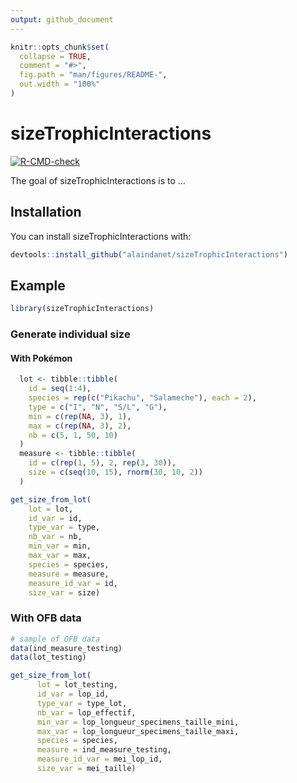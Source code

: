 ```yaml
---
output: github_document
---
```


<!-- README.md is generated from README.Rmd. Please edit that file -->

```r
knitr::opts_chunk$set(
  collapse = TRUE,
  comment = "#>",
  fig.path = "man/figures/README-",
  out.width = "100%"
)
```

# sizeTrophicInteractions

<!-- badges: start -->
[![R-CMD-check](https://github.com/alaindanet/SizeTrophicInteractions/workflows/R-CMD-check/badge.svg)](https://github.com/alaindanet/SizeTrophicInteractions/actions)
<!-- badges: end -->

The goal of sizeTrophicInteractions is to ...

## Installation

You can install sizeTrophicInteractions with:

``` r
devtools::install_github("alaindanet/sizeTrophicInteractions")
```

## Example

```r
library(sizeTrophicInteractions)
```

### Generate individual size


#### With Pokémon 

```r
  lot <- tibble::tibble(
    id = seq(1:4),
    species = rep(c("Pikachu", "Salameche"), each = 2),
    type = c("I", "N", "S/L", "G"),
    min = c(rep(NA, 3), 1),
    max = c(rep(NA, 3), 2),
    nb = c(5, 1, 50, 10)
  )
  measure <- tibble::tibble(
    id = c(rep(1, 5), 2, rep(3, 30)),
    size = c(seq(10, 15), rnorm(30, 10, 2))
  )

get_size_from_lot(
    lot = lot,
    id_var = id,
    type_var = type,
    nb_var = nb,
    min_var = min,
    max_var = max,
    species = species,
    measure = measure,
    measure_id_var = id,
    size_var = size)
```


### With OFB data

```r
# sample of OFB data
data(ind_measure_testing)
data(lot_testing)
```

```r
get_size_from_lot(
      lot = lot_testing,
      id_var = lop_id,
      type_var = type_lot,
      nb_var = lop_effectif,
      min_var = lop_longueur_specimens_taille_mini,
      max_var = lop_longueur_specimens_taille_maxi,
      species = species,
      measure = ind_measure_testing,
      measure_id_var = mei_lop_id,
      size_var = mei_taille)

```
